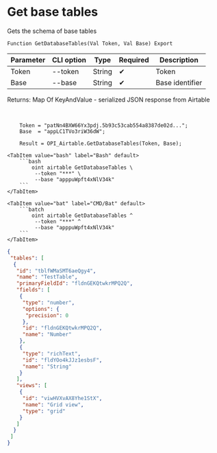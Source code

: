 ﻿---
sidebar_position: 2
description: Get base tables and other functions to work with Airtable in the Open Integration Package, a free open-source integration library for 1C:Enterprise 8, OneScript and CLI
keywords: [1C, 1С, 1С:Enterprise, 1С:Enterprise 8.3, API, Integration, Services, Exchange, OneScript, CLI, Airtable]
---


# Get base tables
 Gets the schema of base tables



`Function GetDatabaseTables(Val Token, Val Base) Export`

  | Parameter | CLI option | Type | Required | Description |
  |-|-|-|-|-|
  | Token | --token | String | &#x2714; | Token |
  | Base | --base | String | &#x2714; | Base identifier |

  
  Returns:  Map Of KeyAndValue - serialized JSON response from Airtable

<br/>



```bsl title="1C:Enterprise/OneScript code example"
    Token = "patNn4BXW66Yx3pdj.5b93c53cab554a8387de02d...";
    Base  = "appLC1TVo3riW36dW";

    Result = OPI_Airtable.GetDatabaseTables(Token, Base);
```
 

 <Tabs>
  
    <TabItem value="bash" label="Bash" default>
        ```bash
            oint airtable GetDatabaseTables \
             --token "***" \
             --base "apppuWpft4xNlV34k"
        ```
    </TabItem>
  
    <TabItem value="bat" label="CMD/Bat" default>
        ```batch
            oint airtable GetDatabaseTables ^
             --token "***" ^
             --base "apppuWpft4xNlV34k"
        ```
    </TabItem>
</Tabs>


```json title="Result"
{
 "tables": [
  {
   "id": "tblfWMaSMT6aeQgy4",
   "name": "TestTable",
   "primaryFieldId": "fldnGEKQtwkrMPQ2Q",
   "fields": [
    {
     "type": "number",
     "options": {
      "precision": 0
     },
     "id": "fldnGEKQtwkrMPQ2Q",
     "name": "Number"
    },
    {
     "type": "richText",
     "id": "fldYOo4kJJz1esbsF",
     "name": "String"
    }
   ],
   "views": [
    {
     "id": "viwHVXvAX8Yhe1StX",
     "name": "Grid view",
     "type": "grid"
    }
   ]
  }
 ]
}
```
